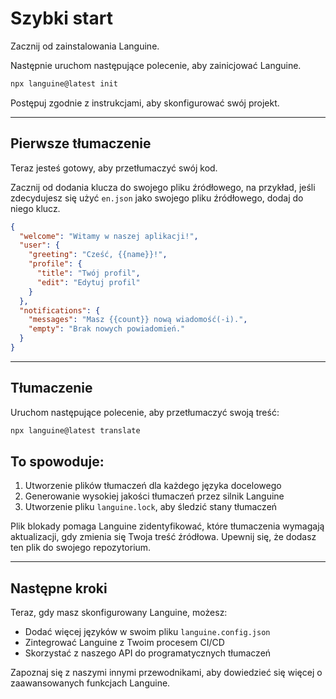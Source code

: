 # Szybki start

Zacznij od zainstalowania Languine.

Następnie uruchom następujące polecenie, aby zainicjować Languine.

```bash title="Terminal"
npx languine@latest init
```

Postępuj zgodnie z instrukcjami, aby skonfigurować swój projekt.

---

## Pierwsze tłumaczenie

Teraz jesteś gotowy, aby przetłumaczyć swój kod.

Zacznij od dodania klucza do swojego pliku źródłowego, na przykład, jeśli zdecydujesz się użyć `en.json` jako swojego pliku źródłowego, dodaj do niego klucz.

```json title="src/locales/en.json"
{
  "welcome": "Witamy w naszej aplikacji!",
  "user": {
    "greeting": "Cześć, {{name}}!",
    "profile": {
      "title": "Twój profil",
      "edit": "Edytuj profil"
    }
  },
  "notifications": {
    "messages": "Masz {{count}} nową wiadomość(-i).",
    "empty": "Brak nowych powiadomień."
  }
}

```

---

## Tłumaczenie

Uruchom następujące polecenie, aby przetłumaczyć swoją treść:

```bash title="Terminal"
npx languine@latest translate
```

## To spowoduje:
1. Utworzenie plików tłumaczeń dla każdego języka docelowego
2. Generowanie wysokiej jakości tłumaczeń przez silnik Languine
3. Utworzenie pliku `languine.lock`, aby śledzić stany tłumaczeń

Plik blokady pomaga Languine zidentyfikować, które tłumaczenia wymagają aktualizacji, gdy zmienia się Twoja treść źródłowa. Upewnij się, że dodasz ten plik do swojego repozytorium.

---

## Następne kroki

Teraz, gdy masz skonfigurowany Languine, możesz:
- Dodać więcej języków w swoim pliku `languine.config.json`
- Zintegrować Languine z Twoim procesem CI/CD
- Skorzystać z naszego API do programatycznych tłumaczeń

Zapoznaj się z naszymi innymi przewodnikami, aby dowiedzieć się więcej o zaawansowanych funkcjach Languine.
